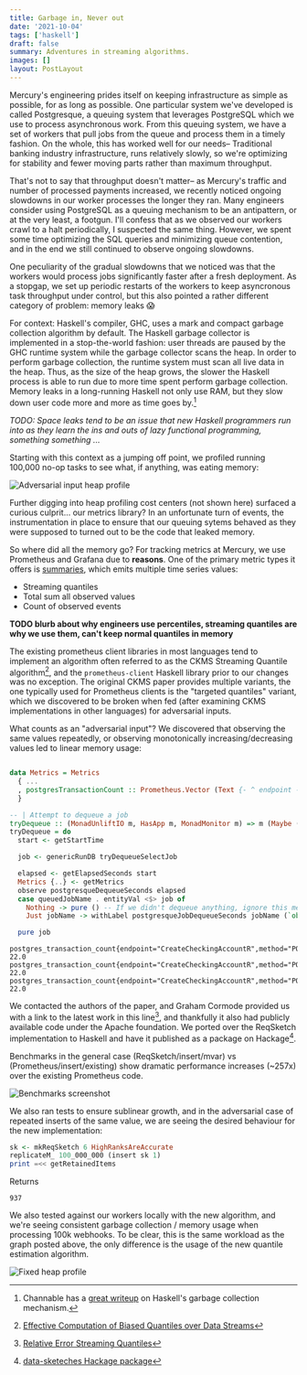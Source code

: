 ```yaml
---
title: Garbage in, Never out
date: '2021-10-04'
tags: ['haskell']
draft: false
summary: Adventures in streaming algorithms.
images: []
layout: PostLayout
---
```


Mercury's engineering prides itself on keeping infrastructure as simple as possible, for as long as possible. One particular system we've developed
is called Postgresque, a queuing system that leverages PostgreSQL which we use to process asynchronous work. From this queuing system, we have a set
of workers that pull jobs from the queue and process them in a timely fashion. On the whole, this has worked well for our needs– Traditional banking
industry infrastructure, runs relatively slowly, so we're optimizing for stability and fewer moving parts rather than maximum throughput.

That's not to say that throughput doesn't matter– as Mercury's traffic and number of processed payments increased, we recently noticed ongoing slowdowns
in our worker processes the longer they ran. Many engineers consider using PostgreSQL as a queuing mechanism to be an antipattern, or at the very least, a footgun. I'll confess
that as we observed our workers crawl to a halt periodically, I suspected the same thing. However, we spent some time optimizing the SQL queries and minimizing queue contention,
and in the end we still continued to observe ongoing slowdowns.

One peculiarity of the gradual slowdowns that we noticed was that the workers would process jobs significantly faster after a fresh deployment. As a stopgap,
we set up periodic restarts of the workers to keep asyncronous task throughput under control, but this also pointed a rather different category of problem: memory leaks 😱

For context: Haskell's compiler, GHC, uses a mark and compact garbage collection algorithm by default.
The Haskell garbage collector is implemented in a stop-the-world fashion: user threads are paused by the GHC runtime system while the garbage collector scans the heap. In order
to perform garbage collection, the runtime system must scan all live data in the heap. Thus, as the size of the heap grows, the slower the Haskell process is able to run due to
more time spent perform garbage collection. Memory leaks in a long-running Haskell not only use RAM, but they slow down user code more and more as time goes by.[^gc]

_TODO: Space leaks tend to be an issue that new Haskell programmers run into as they learn the ins and outs of lazy functional programming, something something ..._

Starting with this context as a jumping off point, we profiled running 100,000 no-op tasks to see what, if anything, was eating memory:

![Adversarial input heap profile](https://user-images.githubusercontent.com/69209/130689107-11612e43-e7a7-4cad-8262-09ed8f951ab9.png)

Further digging into heap profiling cost centers (not shown here) surfaced a curious culprit... our metrics library? In an unfortunate turn of events,
the instrumentation in place to ensure that our queuing sytems behaved as they were supposed to turned out to be the code that leaked memory.

So where did all the memory go? For tracking metrics at Mercury, we use Prometheus and Grafana due to **reasons**. One of the primary metric
types it offers is [summaries](https://prometheus.io/docs/concepts/metric_types/#summary), which emits multiple time series values:

- Streaming quantiles
- Total sum all observed values
- Count of observed events

**TODO blurb about why engineers use percentiles, streaming quantiles are why we use them, can't keep normal quantiles in memory**

The existing prometheus client libraries in most languages tend to implement an algorithm often referred to as the CKMS Streaming Quantile algorithm[^originalpaper],
and the `prometheus-client` Haskell library prior to our changes was no exception. The original CKMS paper provides multiple variants,
the one typically used for Prometheus clients is the "targeted quantiles" variant, which we discovered to be broken when fed (after examining CKMS implementations
in other languages) for adversarial inputs.

What counts as an "adversarial input"? We discovered that observing the same values repeatedly, or observing monotonically increasing/decreasing values led to linear memory usage:

```haskell

data Metrics = Metrics
  { ...
  , postgresTransactionCount :: Prometheus.Vector (Text {- ^ endpoint -}, Text {- ^ method -}, Text {- ^ status -}) Summary
  }

-- | Attempt to dequeue a job
tryDequeue :: (MonadUnliftIO m, HasApp m, MonadMonitor m) => m (Maybe (Entity QueuedJob))
tryDequeue = do
  start <- getStartTime

  job <- genericRunDB tryDequeueSelectJob

  elapsed <- getElapsedSeconds start
  Metrics {..} <- getMetrics
  observe postgresqueDequeueSeconds elapsed
  case queuedJobName . entityVal <$> job of
    Nothing -> pure () -- If we didn't dequeue anything, ignore this metric
    Just jobName -> withLabel postgresqueJobDequeueSeconds jobName (`observe` elapsed)

  pure job
```

```prometheus
postgres_transaction_count{endpoint="CreateCheckingAccountR",method="POST",status="200",quantile="0.5"} 22.0
postgres_transaction_count{endpoint="CreateCheckingAccountR",method="POST",status="200",quantile="0.9"} 22.0
postgres_transaction_count{endpoint="CreateCheckingAccountR",method="POST",status="200",quantile="0.99"} 22.0
```

We contacted the authors of the paper, and Graham Cormode provided us with a link to the latest work in this line[^followuppaper], and thankfully it also had publicly available code under the Apache foundation.
We ported over the ReqSketch implementation to Haskell and have it published as a package on Hackage[^hackage].

Benchmarks in the general case (ReqSketch/insert/mvar) vs (Prometheus/insert/existing) show dramatic performance increases (~257x) over the existing Prometheus code.

![Benchmarks screenshot](https://user-images.githubusercontent.com/69209/130644037-dc5284fb-2552-479c-8334-0901c142a067.png)

We also ran tests to ensure sublinear growth, and in the adversarial case of repeated inserts of the same value, we are seeing the desired behaviour for the new implementation:

```haskell
sk <- mkReqSketch 6 HighRanksAreAccurate
replicateM_ 100_000_000 (insert sk 1)
print =<< getRetainedItems
```

Returns

```
937
```

We also tested against our workers locally with the new algorithm, and we're seeing consistent garbage collection / memory usage when processing 100k webhooks. To be clear, this is the same workload as the graph posted above, the only difference is the usage of the new quantile estimation algorithm.

![Fixed heap profile](https://user-images.githubusercontent.com/69209/130644982-87a5fbe7-1511-4633-b10e-65444299047b.png)

[^originalpaper]: [Effective Computation of Biased Quantiles over Data Streams](http://dimacs.rutgers.edu/~graham/pubs/papers/bquant-icde.pdf)
[^followuppaper]: [Relative Error Streaming Quantiles](https://arxiv.org/abs/2004.01668)
[^datasketches]: Apache [DataSketches library](https://datasketches.apache.org/)
[^hackage]: [data-sketeches Hackage package](https://hackage.haskell.org/package/data-sketches)
[^gktutorial]: It's not the same algorithm as CKMS, but an earleir algorithm, GK, has a similar intuition about maintaining range invariants as a mechanism to compress stream inputs. [This site](http://www.mathcs.emory.edu/~cheung/Courses/584/Syllabus/08-Quantile/Greenwald.html) has a good explanation of how it works.
[^gc]: Channable has a [great writeup](https://www.channable.com/tech/lessons-in-managing-haskell-memory) on Haskell's garbage collection mechanism.
